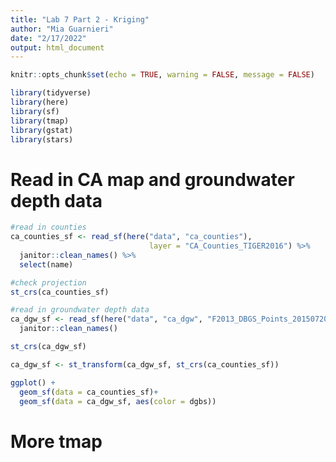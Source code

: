 ```yaml
---
title: "Lab 7 Part 2 - Kriging"
author: "Mia Guarnieri"
date: "2/17/2022"
output: html_document
---
```


```r
knitr::opts_chunk$set(echo = TRUE, warning = FALSE, message = FALSE)

library(tidyverse)
library(here)
library(sf)
library(tmap)
library(gstat)
library(stars)
```

# Read in CA map and groundwater depth data

```r
#read in counties
ca_counties_sf <- read_sf(here("data", "ca_counties"), 
                               layer = "CA_Counties_TIGER2016") %>% 
  janitor::clean_names() %>% 
  select(name)

#check projection
st_crs(ca_counties_sf)

#read in groundwater depth data
ca_dgw_sf <- read_sf(here("data", "ca_dgw", "F2013_DBGS_Points_20150720_093252.gpkg")) %>% 
  janitor::clean_names()

st_crs(ca_dgw_sf)

ca_dgw_sf <- st_transform(ca_dgw_sf, st_crs(ca_counties_sf))

ggplot() +
  geom_sf(data = ca_counties_sf)+
  geom_sf(data = ca_dgw_sf, aes(color = dgbs))
```

# More tmap




